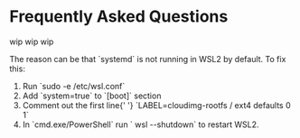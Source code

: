 # Frequently Asked Questions


<FAQ>
  <FAQItem question="What is Zerops VPN?">
  wip
  </FAQItem>
  <FAQItem question="How does Zerops VPN work?">
  wip
  </FAQItem>
  <FAQItem question="Why do I need to use Zerops VPN?">
  wip
  </FAQItem>
  <FAQItem question="Why is my VPN in WSL2 not working">
    <p>
      The reason can be that `systemd` is not running in WSL2 by
      default. To fix this:
      <ol>
        <li>
          Run `sudo -e /etc/wsl.conf`
        </li>
        <li>
          Add `system=true` to `[boot]` section
        </li>
        <li>
          Comment out the first line{' '}
          `LABEL=cloudimg-rootfs / ext4 defaults 0 1`
        </li>
        <li>
          In `cmd.exe/PowerShell` run ` wsl --shutdown` to
          restart WSL2.
        </li>
      </ol>
    </p>
  </FAQItem>
</FAQ>
